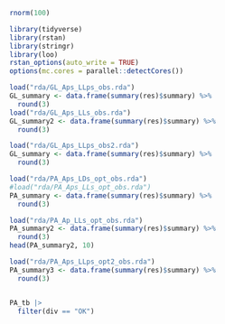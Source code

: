 

```r

rnorm(100)
```
```r
library(tidyverse)
library(rstan)
library(stringr)
library(loo)
rstan_options(auto_write = TRUE)
options(mc.cores = parallel::detectCores())
```

```r

load("rda/GL_Aps_LLps_obs.rda")
GL_summary <- data.frame(summary(res)$summary) %>%
  round(3)
load("rda/GL_Aps_LLs_obs.rda")
GL_summary2 <- data.frame(summary(res)$summary) %>%
  round(3)

load("rda/GL_Aps_LLps_obs2.rda")
GL_summary <- data.frame(summary(res)$summary) %>%
  round(3)

load("rda/PA_Aps_LDs_opt_obs.rda")
#load("rda/PA_Aps_LLs_opt_obs.rda")
PA_summary <- data.frame(summary(res)$summary) %>%
  round(3)

load("rda/PA_Ap_LLs_opt_obs.rda")
PA_summary2 <- data.frame(summary(res)$summary) %>%
  round(3)
head(PA_summary2, 10)

load("rda/PA_Aps_LLps_opt2_obs.rda")
PA_summary3 <- data.frame(summary(res)$summary) %>%
  round(3)


PA_tb |>
  filter(div == "OK")

```